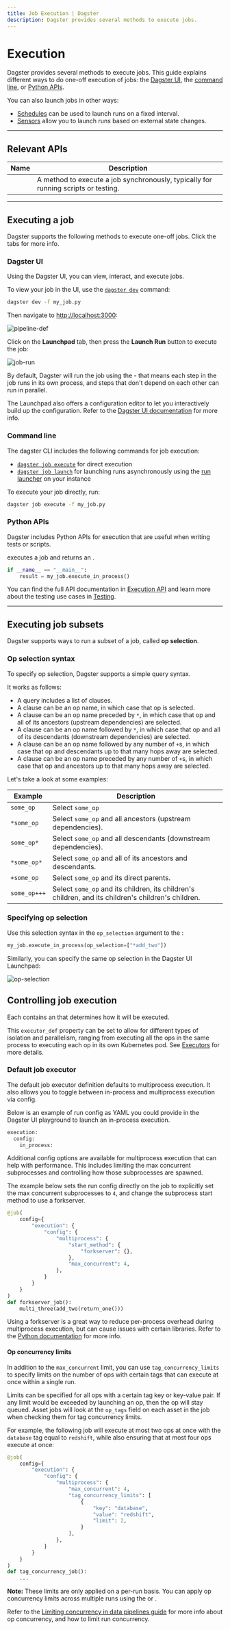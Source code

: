 ```yaml
---
title: Job Execution | Dagster
description: Dagster provides several methods to execute jobs.
---
```


# Execution

Dagster provides several methods to execute jobs. This guide explains different ways to do one-off execution of jobs: the [Dagster UI](#dagster-ui), the [command line](#command-line), or [Python APIs](#python-apis).

You can also launch jobs in other ways:

- [Schedules](/concepts/partitions-schedules-sensors/schedules) can be used to launch runs on a fixed interval.
- [Sensors](/concepts/partitions-schedules-sensors/sensors) allow you to launch runs based on external state changes.

---

## Relevant APIs

| Name                                                            | Description                                                                        |
| --------------------------------------------------------------- | ---------------------------------------------------------------------------------- |
| <PyObject object="JobDefinition" method="execute_in_process" /> | A method to execute a job synchronously, typically for running scripts or testing. |

---

## Executing a job

Dagster supports the following methods to execute one-off jobs. Click the tabs for more info.

<TabGroup>
<TabItem name="Dagster UI">

### Dagster UI

Using the Dagster UI, you can view, interact, and execute jobs.

To view your job in the UI, use the [`dagster dev`](/\_apidocs/cli#dagster-dev) command:

```bash
dagster dev -f my_job.py
```

Then navigate to <http://localhost:3000>:

<Image
alt="pipeline-def"
src="/images/concepts/solids-pipelines/pipeline-def.png"
width={3808}
height={2414}
/>

Click on the **Launchpad** tab, then press the **Launch Run** button to execute the job:

<Image
alt="job-run"
src="/images/concepts/solids-pipelines/pipeline-run.png"
width={3808}
height={2414}
/>

By default, Dagster will run the job using the <PyObject module="dagster" object="multiprocess_executor" /> - that means each step in the job runs in its own process, and steps that don't depend on each other can run in parallel.

The Launchpad also offers a configuration editor to let you interactively build up the configuration. Refer to the [Dagster UI documentation](/concepts/dagit/dagit#launchpad-tab) for more info.

</TabItem>
<TabItem name="Command line">

### Command line

The dagster CLI includes the following commands for job execution:

- [`dagster job execute`](/\_apidocs/cli#dagster-pipeline-execute) for direct execution
- [`dagster job launch`](https://docs.dagster.io/\_apidocs/cli#dagster-pipeline-launch) for launching runs asynchronously using the [run launcher](/deployment/run-launcher) on your instance

To execute your job directly, run:

```bash
dagster job execute -f my_job.py
```

</TabItem>
<TabItem name="Python">

### Python APIs

Dagster includes Python APIs for execution that are useful when writing tests or scripts.

<PyObject object="JobDefinition" method="execute_in_process" /> executes a job and
returns an <PyObject object="ExecuteInProcessResult" />.

```python file=/concepts/ops_jobs_graphs/job_execution.py startafter=start_execute_marker endbefore=end_execute_marker
if __name__ == "__main__":
    result = my_job.execute_in_process()
```

You can find the full API documentation in [Execution API](/\_apidocs/execution) and learn more about the testing use cases in [Testing](/concepts/testing).

</TabItem>
</TabGroup>

---

## Executing job subsets

Dagster supports ways to run a subset of a job, called **op selection**.

### Op selection syntax

To specify op selection, Dagster supports a simple query syntax.

It works as follows:

- A query includes a list of clauses.
- A clause can be an op name, in which case that op is selected.
- A clause can be an op name preceded by `*`, in which case that op and all of its ancestors (upstream dependencies) are selected.
- A clause can be an op name followed by `*`, in which case that op and all of its descendants (downstream dependencies) are selected.
- A clause can be an op name followed by any number of `+`s, in which case that op and descendants up to that many hops away are selected.
- A clause can be an op name preceded by any number of `+`s, in which case that op and ancestors up to that many hops away are selected.

Let's take a look at some examples:

| Example      | Description                                                                                         |
| ------------ | --------------------------------------------------------------------------------------------------- |
| `some_op`    | Select `some_op`                                                                                    |
| `*some_op`   | Select `some_op` and all ancestors (upstream dependencies).                                         |
| `some_op*`   | Select `some_op` and all descendants (downstream dependencies).                                     |
| `*some_op*`  | Select `some_op` and all of its ancestors and descendants.                                          |
| `+some_op`   | Select `some_op` and its direct parents.                                                            |
| `some_op+++` | Select `some_op` and its children, its children's children, and its children's children's children. |

### Specifying op selection

Use this selection syntax in the `op_selection` argument to the <PyObject object="JobDefinition" method="execute_in_process" />:

```python file=/concepts/ops_jobs_graphs/job_execution.py startafter=start_op_selection_marker endbefore=end_op_selection_marker
my_job.execute_in_process(op_selection=["*add_two"])
```

Similarly, you can specify the same op selection in the Dagster UI Launchpad:

<Image
alt="op-selection"
src="/images/concepts/solids-pipelines/solid-selection.png"
width={3808}
height={2414}
/>

## Controlling job execution

Each <PyObject object="JobDefinition" /> contains an <PyObject object="ExecutorDefinition" /> that determines how it will be executed.

This `executor_def` property can be set to allow for different types of isolation and parallelism, ranging from executing all the ops in the same process to executing each op in its own Kubernetes pod. See [Executors](/deployment/executors) for more details.

### Default job executor

The default job executor definition defaults to multiprocess execution. It also allows you to toggle between in-process and multiprocess execution via config.

Below is an example of run config as YAML you could provide in the Dagster UI playground to launch an in-process execution.

```python file=/concepts/ops_jobs_graphs/job_execution.py startafter=start_ip_yaml endbefore=end_ip_yaml
execution:
  config:
    in_process:
```

Additional config options are available for multiprocess execution that can help with performance. This includes limiting the max concurrent subprocesses and controlling how those subprocesses are spawned.

The example below sets the run config directly on the job to explicitly set the max concurrent subprocesses to `4`, and change the subprocess start method to use a forkserver.

```python file=/concepts/ops_jobs_graphs/job_execution.py startafter=start_mp_cfg endbefore=end_mp_cfg
@job(
    config={
        "execution": {
            "config": {
                "multiprocess": {
                    "start_method": {
                        "forkserver": {},
                    },
                    "max_concurrent": 4,
                },
            }
        }
    }
)
def forkserver_job():
    multi_three(add_two(return_one()))
```

Using a forkserver is a great way to reduce per-process overhead during multiprocess execution, but can cause issues with certain libraries. Refer to the [Python documentation](https://docs.python.org/3/library/multiprocessing.html#contexts-and-start-methods) for more info.

#### Op concurrency limits

In addition to the `max_concurrent` limit, you can use `tag_concurrency_limits` to specify limits on the number of ops with certain tags that can execute at once within a single run.

Limits can be specified for all ops with a certain tag key or key-value pair. If any limit would be exceeded by launching an op, then the op will stay queued. Asset jobs will look at the `op_tags` field on each asset in the job when checking them for tag concurrency limits.

For example, the following job will execute at most two ops at once with the `database` tag equal to `redshift`, while also ensuring that at most four ops execute at once:

```python file=/concepts/ops_jobs_graphs/job_execution.py startafter=start_tag_concurrency endbefore=end_tag_concurrency
@job(
    config={
        "execution": {
            "config": {
                "multiprocess": {
                    "max_concurrent": 4,
                    "tag_concurrency_limits": [
                        {
                            "key": "database",
                            "value": "redshift",
                            "limit": 2,
                        }
                    ],
                },
            }
        }
    }
)
def tag_concurrency_job():
    ...
```

**Note:** These limits are only applied on a per-run basis. You can apply op concurrency limits across multiple runs using the <PyObject module="dagster_celery" object="celery_executor" /> or <PyObject module="dagster_celery_k8s" object="celery_k8s_job_executor" />.

Refer to the [Limiting concurrency in data pipelines guide](/guides/limiting-concurrency-in-data-pipelines) for more info about op concurrency, and how to limit run concurrency.
